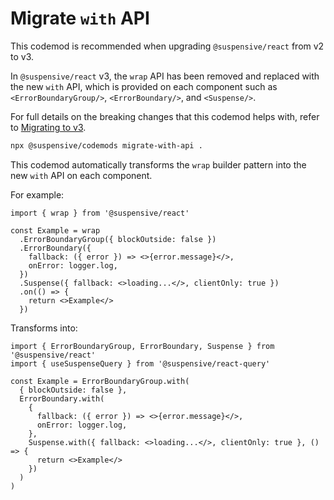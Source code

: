 
# Migrate `with` API

<Callout type='info'>

This codemod is recommended when upgrading `@suspensive/react` from v2 to v3.

</Callout>

In `@suspensive/react` v3, the `wrap` API has been removed and replaced with the new `with` API, which is provided on each component such as `<ErrorBoundaryGroup/>`, `<ErrorBoundary/>`, and `<Suspense/>`.

For full details on the breaking changes that this codemod helps with, refer to [Migrating to v3](/docs/react/migration/migrate-to-v3).

```bash filename="Terminal"
npx @suspensive/codemods migrate-with-api .
```

This codemod automatically transforms the `wrap` builder pattern into the new `with` API on each component.

For example:

```tsx /wrap/
import { wrap } from '@suspensive/react'

const Example = wrap
  .ErrorBoundaryGroup({ blockOutside: false })
  .ErrorBoundary({
    fallback: ({ error }) => <>{error.message}</>,
    onError: logger.log,
  })
  .Suspense({ fallback: <>loading...</>, clientOnly: true })
  .on(() => {
    return <>Example</>
  })
```

Transforms into:

```tsx /with/
import { ErrorBoundaryGroup, ErrorBoundary, Suspense } from '@suspensive/react'
import { useSuspenseQuery } from '@suspensive/react-query'

const Example = ErrorBoundaryGroup.with(
  { blockOutside: false },
  ErrorBoundary.with(
    {
      fallback: ({ error }) => <>{error.message}</>,
      onError: logger.log,
    },
    Suspense.with({ fallback: <>loading...</>, clientOnly: true }, () => {
      return <>Example</>
    })
  )
)
```
